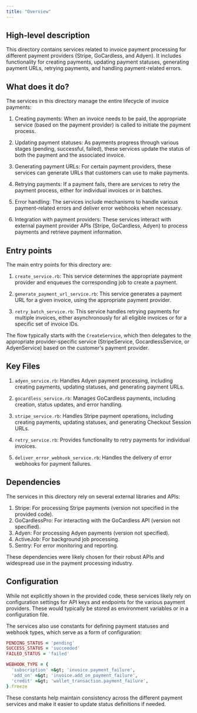 ```yaml
---
title: "Overview"
---
```


## High-level description
This directory contains services related to invoice payment processing for different payment providers (Stripe, GoCardless, and Adyen). It includes functionality for creating payments, updating payment statuses, generating payment URLs, retrying payments, and handling payment-related errors.

## What does it do?
The services in this directory manage the entire lifecycle of invoice payments:

1. Creating payments: When an invoice needs to be paid, the appropriate service (based on the payment provider) is called to initiate the payment process.

2. Updating payment statuses: As payments progress through various stages (pending, successful, failed), these services update the status of both the payment and the associated invoice.

3. Generating payment URLs: For certain payment providers, these services can generate URLs that customers can use to make payments.

4. Retrying payments: If a payment fails, there are services to retry the payment process, either for individual invoices or in batches.

5. Error handling: The services include mechanisms to handle various payment-related errors and deliver error webhooks when necessary.

6. Integration with payment providers: These services interact with external payment provider APIs (Stripe, GoCardless, Adyen) to process payments and retrieve payment information.

## Entry points
The main entry points for this directory are:

1. `create_service.rb`: This service determines the appropriate payment provider and enqueues the corresponding job to create a payment.

2. `generate_payment_url_service.rb`: This service generates a payment URL for a given invoice, using the appropriate payment provider.

3. `retry_batch_service.rb`: This service handles retrying payments for multiple invoices, either asynchronously for all eligible invoices or for a specific set of invoice IDs.

The flow typically starts with the `CreateService`, which then delegates to the appropriate provider-specific service (StripeService, GocardlessService, or AdyenService) based on the customer's payment provider.

## Key Files
1. `adyen_service.rb`: Handles Adyen payment processing, including creating payments, updating statuses, and generating payment URLs.

2. `gocardless_service.rb`: Manages GoCardless payments, including creation, status updates, and error handling.

3. `stripe_service.rb`: Handles Stripe payment operations, including creating payments, updating statuses, and generating Checkout Session URLs.

4. `retry_service.rb`: Provides functionality to retry payments for individual invoices.

5. `deliver_error_webhook_service.rb`: Handles the delivery of error webhooks for payment failures.

## Dependencies
The services in this directory rely on several external libraries and APIs:

1. Stripe: For processing Stripe payments (version not specified in the provided code).
2. GoCardlessPro: For interacting with the GoCardless API (version not specified).
3. Adyen: For processing Adyen payments (version not specified).
4. ActiveJob: For background job processing.
5. Sentry: For error monitoring and reporting.

These dependencies were likely chosen for their robust APIs and widespread use in the payment processing industry.

## Configuration
While not explicitly shown in the provided code, these services likely rely on configuration settings for API keys and endpoints for the various payment providers. These would typically be stored as environment variables or in a configuration file.

The services also use constants for defining payment statuses and webhook types, which serve as a form of configuration:

```ruby
PENDING_STATUS = 'pending'
SUCCESS_STATUS = 'succeeded'
FAILED_STATUS = 'failed'

WEBHOOK_TYPE = {
  'subscription' =&gt; 'invoice.payment_failure',
  'add_on' =&gt; 'invoice.add_on_payment_failure',
  'credit' =&gt; 'wallet_transaction.payment_failure',
}.freeze
```

These constants help maintain consistency across the different payment services and make it easier to update status definitions if needed.